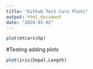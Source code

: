 ```yaml
---
title: "Github Test Cars Plots"
output: html_document
date: "2024-01-02"
---
```


```r
plot(mtcars$hp)
```
#Testing adding plots

```r
plot(iris$Sepal.Length)
```

